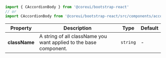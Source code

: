 
```jsx
import { CAccordionBody } from '@coreui/bootstrap-react'
// or
import CAccordionBody from '@coreui/bootstrap-react/src/components/accordion/CAccordionBody'
```

| Property | Description | Type | Default |
| --- | --- | --- | --- |
| **className** | A string of all className you want applied to the base component. | `string` | - |
